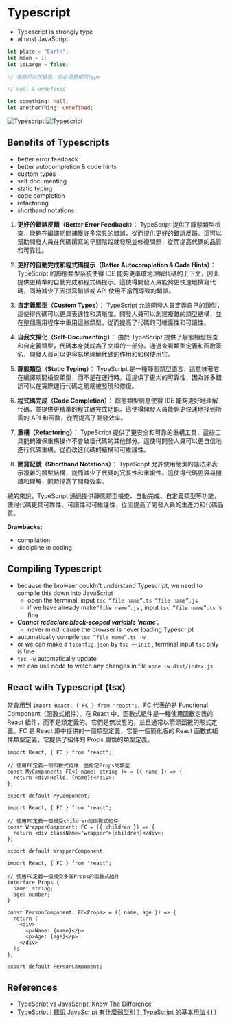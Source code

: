 # Typescript

- Typescript is strongly type
- almost JavaScript

```ts
let plate = "Earth";
let moon = 1;
let isLarge = false;

// 後面可以改變值，但必須是相同type

// null & undefined

let something: null;
let anotherThing: undefined;
```

![Typescript](/Typescript.jpeg)
![Typescript](/Typescript-2.jpeg)

## Benefits of Typescripts

- better error feedback
- better autocompletion & code hints
- custom types
- self documenting
- static typing
- code completion
- refactoring
- shorthand notations

1. **更好的錯誤反饋（Better Error Feedback）**：
   TypeScript 提供了靜態類型檢查，能夠在編譯期間捕獲許多常見的錯誤，從而提供更好的錯誤反饋。這可以幫助開發人員在代碼撰寫的早期階段就發現並修復問題，從而提高代碼的品質和可靠性。

2. **更好的自動完成和程式碼提示（Better Autocompletion & Code Hints）**：
   TypeScript 的靜態類型系統使得 IDE 能夠更準確地理解代碼的上下文，因此提供更精準的自動完成和程式碼提示。這使得開發人員能夠更快速地撰寫代碼，同時減少了因拼寫錯誤或 API 使用不當而導致的錯誤。

3. **自定義類型（Custom Types）**：
   TypeScript 允許開發人員定義自己的類型，這使得代碼可以更具表達性和清晰度。開發人員可以創建複雜的類型結構，並在整個應用程序中重用這些類型，從而提高了代碼的可維護性和可讀性。

4. **自我文檔化（Self-Documenting）**：
   由於 TypeScript 提供了靜態類型檢查和自定義類型，代碼本身就成為了文檔的一部分。通過查看類型定義和函數簽名，開發人員可以更容易地理解代碼的作用和如何使用它。

5. **靜態類型（Static Typing）**：
   TypeScript 是一種靜態類型語言，這意味著它在編譯期間檢查類型，而不是在運行時。這提供了更大的可靠性，因為許多錯誤可以在實際運行代碼之前就被發現和修復。

6. **程式碼完成（Code Completion）**：
   靜態類型信息使得 IDE 能夠更好地理解代碼，並提供更精準的程式碼完成功能。這使得開發人員能夠更快速地找到所需的 API 和函數，從而提高了開發效率。

7. **重構（Refactoring）**：
   TypeScript 提供了更安全和可靠的重構工具，這些工具能夠確保重構操作不會破壞代碼的其他部分。這使得開發人員可以更自信地進行代碼重構，從而改進代碼的結構和可維護性。

8. **簡寫記號（Shorthand Notations）**：
   TypeScript 允許使用簡潔的語法來表示複雜的類型結構，從而減少了代碼的冗長性和重複性。這使得代碼更容易閱讀和理解，同時提高了開發效率。

總的來說，TypeScript 通過提供靜態類型檢查、自動完成、自定義類型等功能，使得代碼更具可靠性、可讀性和可維護性，從而提高了開發人員的生產力和代碼品質。

**Drawbacks:**

- compilation
- discipline in coding

## Compiling Typescript

- because the browser couldn’t understand Typescript, we need to compile this down into JavaScript
  - open the terminal, input `tsc “file name”.ts “file name”.js`
  - if we have already make`“file name”.js` , input `tsc “file name”.ts` is fine
- **_Cannot redeclare block-scoped variable 'name'._**
  - never mind, cause the browser is never loading Typescript
- automatically compile `tsc “file name”.ts -w`
- or we can make a `tsconfig.json` by `tsc —-init` , terminal input `tsc` only is fine
- `tsc -w` automatically update
- we can use node to watch any changes in file `node -w dist/index.js`

## React with Typescript (tsx)

常會用到 `import React, { FC } from "react";`，FC 代表的是 Functional Component（函數式組件）。在 React 中，函數式組件是一種使用函數定義的 React 組件，而不是類定義的。它們是無狀態的，並且通常以箭頭函數的形式定義。FC 是 React 庫中提供的一個類型定義，它是一個簡化版的 React 函數式組件類型定義，它提供了組件的 Props 屬性的類型定義。

```tsx showLineNumbers {4} filename="指定Props的類型"
import React, { FC } from "react";

// 使用FC定義一個函數式組件，並指定Props的類型
const MyComponent: FC<{ name: string }> = ({ name }) => {
  return <div>Hello, {name}!</div>;
};

export default MyComponent;
```

```tsx showLineNumbers {4} filename="{ children }"
import React, { FC } from "react";

// 使用FC定義一個接受children的函數式組件
const WrapperComponent: FC = ({ children }) => {
  return <div className="wrapper">{children}</div>;
};

export default WrapperComponent;
```

```tsx showLineNumbers {4-7, 9} filename="多個Props"
import React, { FC } from "react";

// 使用FC定義一個接受多個Props的函數式組件
interface Props {
  name: string;
  age: number;
}

const PersonComponent: FC<Props> = ({ name, age }) => {
  return (
    <div>
      <p>Name: {name}</p>
      <p>Age: {age}</p>
    </div>
  );
};

export default PersonComponent;
```

## References

- [TypeScript vs JavaScript: Know The Difference](https://radixweb.com/blog/typescript-vs-javascript)
- [TypeScript | 聽說 JavaScript 有什麼弱型別？ TypeScript 的基本用法 ( I )](https://medium.com/enjoy-life-enjoy-coding/typescript-聽說-javascript-有什麼弱型別-typescript-的基本用法-i-bb487251d387)
